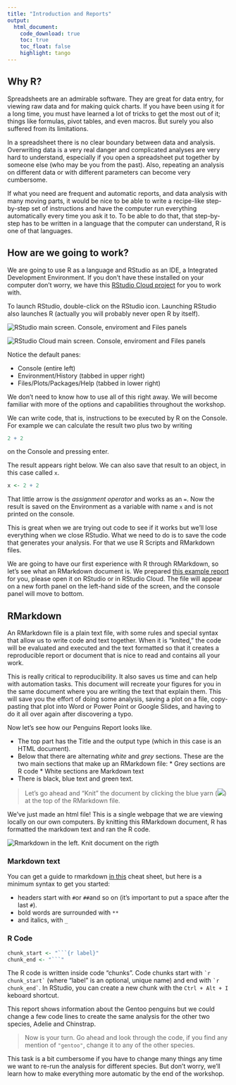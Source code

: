 ```yaml
---
title: "Introduction and Reports"
output: 
  html_document:
    code_download: true
    toc: true
    toc_float: false
    highlight: tango
---
```


## Why R?

Spreadsheets are an admirable software. They are great for data entry, for viewing raw data and for making quick charts. If you have been using it for a long time, you must have learned a lot of tricks to get the most out of it; things like formulas, pivot tables, and even macros. But surely you also suffered from its limitations. 

In a spreadsheet there is no clear boundary between data and analysis. Overwriting data is a very real danger and complicated analyses are very hard to understand, especially if you open a spreadsheet put together by someone else (who may be you from the past). Also, repeating an analysis on different data or with different parameters can become very cumbersome. 

If what you need are frequent and automatic reports, and data analysis with many moving parts, it would be nice to be able to write a recipe-like step-by-step set of instructions and have the computer run everything automatically every time you ask it to. To be able to do that, that step-by-step has to be written in a language that the computer can understand, R is one of that languages. 

## How are we going to work?

We are going to use R as a language and RStudio as an IDE, a Integrated Development Environment. If you don't have these installed on your computer don't worry, we have this [RStudio Cloud project](https://rstudio.cloud/project/3174865) for you to work with.

To launch RStudio, double-click on the RStudio icon. Launching RStudio also launches R (actually you will probably never open R by itself).


<img src="img/rstudio-principal.png" alt="RStudio main screen. Console, enviroment and Files panels" />

<img src="img/rstudio-cloud-principal.png" alt="RStudio Cloud main screen. Console, enviroment and Files panels" />

Notice the default panes:

  * Console (entire left)
  * Environment/History (tabbed in upper right)
  * Files/Plots/Packages/Help (tabbed in lower right)

We don't need to know how to use all of this right away. We will become familiar with more of the options and capabilities throughout the workshop.

We can write code, that is, instructions to be executed by R on the Console. For example we can calculate the result two plus two by writing

```r
2 + 2
```

on the Console and pressing enter. 

The result appears right below. We can also save that result to an object, in this case called `x`.

```r
x <- 2 + 2 
```

That little arrow is the *assignment operator* and works as an `=`. Now the result is saved on the Environment as a variable with name `x` and is not printed on the console. 

This is great when we are trying out code to see if it works but we'll lose everything when we close RStudio. What we need to do is to save the code that generates your analysis. For that we use R Scripts and RMarkdown files.

We are going to have our first experience with R through RMarkdown, so let's see what an RMarkdown document is. We prepared [this example report](penguins_report.Rmd) for you, please open it on RStudio or in RStudio Cloud. The file will appear on a new forth panel on the left-hand side of the screen, and the console panel will move to bottom.

## RMarkdown

An RMarkdown file is a plain text file, with some rules and special syntax that allow us to write code and text together. When it is “knited,” the code will be evaluated and executed and the text formatted so that it creates a reproducible report or document that is nice to read and contains all your work.

This is really critical to reproducibility. It also saves us time and can help with automation tasks. This document will recreate your figures for you in the same document where you are writing the text that explain them. This will save you the effort of doing some analysis, saving a plot on a file, copy-pasting that plot into Word or Power Point or Google Slides, and having to do it all over again after discovering a typo.

Now let's see how our Penguins Report looks like.

* The top part has the Title and the output type (which in this case is an HTML document).
* Below that there are alternating _white_ and _grey_ sections. These are the two main sections that make up an RMarkdown file:
      * Grey sections are R code
      * White sections are Markdown text
* There is black, blue text and green text.

> Let’s go ahead and “Knit” the document by clicking the blue yarn (<img src="img/knit-boton.png">) at the top of the RMarkdown file. 

We've just made an html file! This is a single webpage that we are viewing locally on our own computers. By knitting this RMarkdown document, R has formatted the markdown text and ran the R code.

<img src="img/markdown-knit.png" alt="Rmarkdown in the left. Knit document on the rigth"/>

### Markdown text

You can get a guide to rmarkdown [in this](add link) cheat sheet, but here is a minimum syntax to get you started:

* headers start with `# `or `## `and so on (it's important to put a space after the last `#`).
* bold words are surrounded with `**`
* and italics, with `_`

### R Code

```r
chunk_start <- "```{r label}"
chunk_end <- "```"
```

The R code is written inside code "chunks". Code chunks start with `` `r chunk_start` `` (where "label" is an optional, unique name) and end with  `` `r chunk_end` ``. In RStudio, you can create a new chunk with the `Ctrl + Alt + I` keboard shortcut.

This report shows information about the Gentoo penguins but we could change a few code lines to create the same analysis for the other two species, Adelie and Chinstrap.

> Now is your turn. Go ahead and look through the code, if you find any mention of `"gentoo"`, change it to any of the other species. 

This task is a bit cumbersome if you have to change many things any time we want to re-run the analysis for different species. But don't worry, we'll learn how to make everything more automatic by the end of the workshop. 
